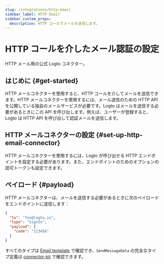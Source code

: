 ```yaml
---
slug: /integrations/http-email
sidebar_label: HTTP Email
sidebar_custom_props:
  description: HTTP コールでメールを送信します。
---
```



# HTTP コールを介したメール認証の設定

HTTP メール用の公式 Logto コネクター。

<GuideTip />

## はじめに \{#get-started}

HTTP メールコネクターを使用すると、HTTP コールを介してメールを送信できます。HTTP メールコネクターを使用するには、メール送信のための HTTP API を公開している独自のメールサービスが必要です。Logto はメールを送信する必要があるときにこの API を呼び出します。例えば、ユーザーが登録すると、Logto は HTTP API を呼び出して認証メールを送信します。

## HTTP メールコネクターの設定 \{#set-up-http-email-connector}

HTTP メールコネクターを使用するには、Logto が呼び出せる HTTP エンドポイントを設定する必要があります。また、エンドポイントのためのオプションの認可トークンも設定できます。

## ペイロード \{#payload}

HTTP メールコネクターは、メールを送信する必要があるときに次のペイロードをエンドポイントに送信します：

```json
{
  "to": "foo@logto.io",
  "type": "SignIn",
  "payload": {
    "code": "123456"
  }
}
```

すべてのタイプは [Email template](/connectors/email-connectors/built-in-email-service/#unified-email-templates) で確認でき、`SendMessageData` の完全なタイプ定義は [connector-kit](https://github.com/logto-io/logto/tree/master/packages/toolkit/connector-kit/src/types/passwordless.ts) で確認できます。

